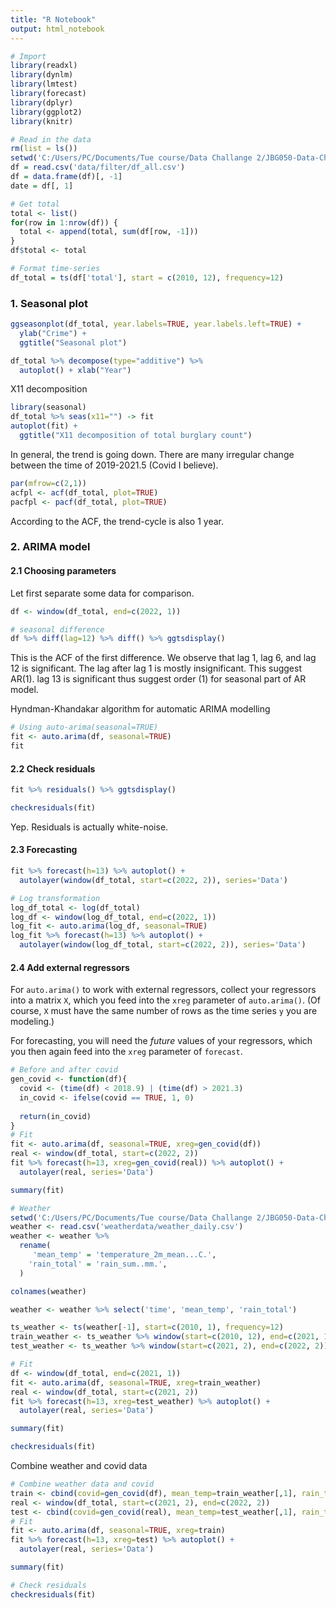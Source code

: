 ```yaml
---
title: "R Notebook"
output: html_notebook
---
```


```r
# Import 
library(readxl)
library(dynlm)
library(lmtest)
library(forecast)
library(dplyr)
library(ggplot2)
library(knitr)
```

```r
# Read in the data 
rm(list = ls())
setwd('C:/Users/PC/Documents/Tue course/Data Challange 2/JBG050-Data-Challenge-2-Group15')
df = read.csv('data/filter/df_all.csv')
df = data.frame(df)[, -1]
date = df[, 1]

# Get total 
total <- list()
for(row in 1:nrow(df)) {
  total <- append(total, sum(df[row, -1]))  
}
df$total <- total

# Format time-series 
df_total = ts(df['total'], start = c(2010, 12), frequency=12)
```

### 1. Seasonal plot

```r
ggseasonplot(df_total, year.labels=TRUE, year.labels.left=TRUE) +
  ylab("Crime") +
  ggtitle("Seasonal plot")
```

```r
df_total %>% decompose(type="additive") %>%
  autoplot() + xlab("Year") 
```

X11 decomposition

```r
library(seasonal)
df_total %>% seas(x11="") -> fit
autoplot(fit) +
  ggtitle("X11 decomposition of total burglary count")

```

In general, the trend is going down. There are many irregular change between the time of 2019-2021.5 (Covid I believe).

```r
par(mfrow=c(2,1))
acfpl <- acf(df_total, plot=TRUE)
pacfpl <- pacf(df_total, plot=TRUE)
```

According to the ACF, the trend-cycle is also 1 year.

### 2. ARIMA model

#### 2.1 Choosing parameters

Let first separate some data for comparison.

```r
df <- window(df_total, end=c(2022, 1))
```

```r
# seasonal difference 
df %>% diff(lag=12) %>% diff() %>% ggtsdisplay()
```

This is the ACF of the first difference. We observe that lag 1, lag 6, and lag 12 is significant. The lag after lag 1 is mostly insignificant. This suggest AR(1). lag 13 is significant thus suggest order (1) for seasonal part of AR model.

Hyndman-Khandakar algorithm for automatic ARIMA modelling

```r
# Using auto-arima(seasonal=TRUE)
fit <- auto.arima(df, seasonal=TRUE)
fit
```

#### 2.2 Check residuals

```r
fit %>% residuals() %>% ggtsdisplay()
```

```r
checkresiduals(fit)
```

Yep. Residuals is actually white-noise.

#### 2.3 Forecasting

```r
fit %>% forecast(h=13) %>% autoplot() +
  autolayer(window(df_total, start=c(2022, 2)), series='Data')
```

```r
# Log transformation 
log_df_total <- log(df_total)
log_df <- window(log_df_total, end=c(2022, 1))
log_fit <- auto.arima(log_df, seasonal=TRUE)
log_fit %>% forecast(h=13) %>% autoplot() +
  autolayer(window(log_df_total, start=c(2022, 2)), series='Data')
```

#### 2.4 Add external regressors

For `auto.arima()` to work with external regressors, collect your regressors into a matrix `X`, which you feed into the `xreg` parameter of `auto.arima()`. (Of course, `X` must have the same number of rows as the time series `y` you are modeling.)

For forecasting, you will need the *future* values of your regressors, which you then again feed into the `xreg` parameter of `forecast`.

```r
# Before and after covid 
gen_covid <- function(df){
  covid <- (time(df) < 2018.9) | (time(df) > 2021.3)
  in_covid <- ifelse(covid == TRUE, 1, 0)
  
  return(in_covid)
}
# Fit 
fit <- auto.arima(df, seasonal=TRUE, xreg=gen_covid(df))
real <- window(df_total, start=c(2022, 2))
fit %>% forecast(h=13, xreg=gen_covid(real)) %>% autoplot() +
  autolayer(real, series='Data')
```

```r
summary(fit)
```

```r
# Weather 
setwd('C:/Users/PC/Documents/Tue course/Data Challange 2/JBG050-Data-Challenge-2-Group15')
weather <- read.csv('weatherdata/weather_daily.csv')
weather <- weather %>%
  rename(
     'mean_temp' = 'temperature_2m_mean...C.',
    'rain_total' = 'rain_sum..mm.',
  )
```

```r
colnames(weather)
```

```r
weather <- weather %>% select('time', 'mean_temp', 'rain_total')
```

```r
ts_weather <- ts(weather[-1], start=c(2010, 1), frequency=12)
train_weather <- ts_weather %>% window(start=c(2010, 12), end=c(2021, 1))
test_weather <- ts_weather %>% window(start=c(2021, 2), end=c(2022, 2))
```

```r
# Fit 
df <- window(df_total, end=c(2021, 1))
fit <- auto.arima(df, seasonal=TRUE, xreg=train_weather)
real <- window(df_total, start=c(2021, 2))
fit %>% forecast(h=13, xreg=test_weather) %>% autoplot() +
  autolayer(real, series='Data')
```

```r
summary(fit)
```

```r
checkresiduals(fit)
```

Combine weather and covid data

```r
# Combine weather data and covid 
train <- cbind(covid=gen_covid(df), mean_temp=train_weather[,1], rain_total=train_weather[, 2])
real <- window(df_total, start=c(2021, 2), end=c(2022, 2))
test <- cbind(covid=gen_covid(real), mean_temp=test_weather[,1], rain_total=test_weather[, 2])
# Fit
fit <- auto.arima(df, seasonal=TRUE, xreg=train)
fit %>% forecast(h=13, xreg=test) %>% autoplot() +
  autolayer(real, series='Data')

```

```r
summary(fit)
```

```r
# Check residuals
checkresiduals(fit)
```
